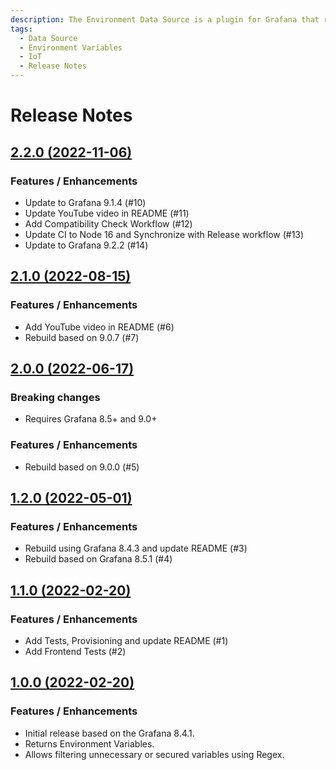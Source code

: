 ```yaml
---
description: The Environment Data Source is a plugin for Grafana that returns environment variables to display on your dashboard or use as Variables to retrieve data.
tags:
  - Data Source
  - Environment Variables
  - IoT
  - Release Notes
---
```


# Release Notes

## [2.2.0 (2022-11-06)](https://github.com/VolkovLabs/volkovlabs-env-datasource/releases/tag/v2.2.0)

### Features / Enhancements

- Update to Grafana 9.1.4 (#10)
- Update YouTube video in README (#11)
- Add Compatibility Check Workflow (#12)
- Update CI to Node 16 and Synchronize with Release workflow (#13)
- Update to Grafana 9.2.2 (#14)

## [2.1.0 (2022-08-15)](https://github.com/VolkovLabs/volkovlabs-env-datasource/releases/tag/v2.1.0)

### Features / Enhancements

- Add YouTube video in README (#6)
- Rebuild based on 9.0.7 (#7)

## [2.0.0 (2022-06-17)](https://github.com/VolkovLabs/volkovlabs-env-datasource/releases/tag/v2.0.0)

### Breaking changes

- Requires Grafana 8.5+ and 9.0+

### Features / Enhancements

- Rebuild based on 9.0.0 (#5)

## [1.2.0 (2022-05-01)](https://github.com/VolkovLabs/volkovlabs-env-datasource/releases/tag/v1.2.0)

### Features / Enhancements

- Rebuild using Grafana 8.4.3 and update README (#3)
- Rebuild based on Grafana 8.5.1 (#4)

## [1.1.0 (2022-02-20)](https://github.com/VolkovLabs/volkovlabs-env-datasource/releases/tag/v1.1.0)

### Features / Enhancements

- Add Tests, Provisioning and update README (#1)
- Add Frontend Tests (#2)

## [1.0.0 (2022-02-20)](https://github.com/VolkovLabs/volkovlabs-env-datasource/releases/tag/v1.0.0)

### Features / Enhancements

- Initial release based on the Grafana 8.4.1.
- Returns Environment Variables.
- Allows filtering unnecessary or secured variables using Regex.
